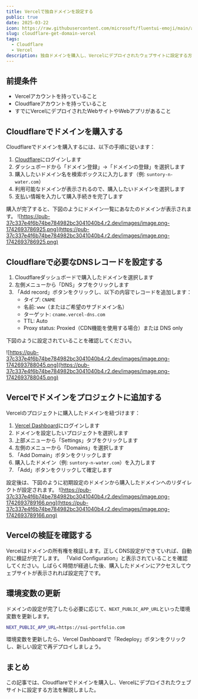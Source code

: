 ```yaml
---
title: Vercelで独自ドメインを設定する
public: true
date: 2025-03-22
icon: https://raw.githubusercontent.com/microsoft/fluentui-emoji/main/assets/Water wave/Flat/water_wave_flat.svg
slug: cloudflare-get-domain-vercel
tags:
  - Cloudflare
  - Vercel
description: 独自ドメインを購入し、Vercelにデプロイされたウェブサイトに設定する方法を紹介します。Next.jsで作成したポートフォリオサイトを例に、Cloudflareでドメインを購入から設定完了までの手順を解説します。
---
```


## 前提条件

- Vercelアカウントを持っていること
- Cloudflareアカウントを持っていること
- すでにVercelにデプロイされたWebサイトやWebアプリがあること

## Cloudflareでドメインを購入する

Cloudflareでドメインを購入するには、以下の手順に従います：

1. [Cloudflare](https://www.cloudflare.com/ja-jp/)にログインします
2. ダッシュボードから「ドメイン登録」→「ドメインの登録」を選択します
3. 購入したいドメイン名を検索ボックスに入力します（例: `suntory-n-water.com`）
4. 利用可能なドメインが表示されるので、購入したいドメインを選択します
5. 支払い情報を入力して購入手続きを完了します

購入が完了すると、下図のようにドメイン一覧にあなたのドメインが表示されます。
![https://pub-37c337e4f6b74be784982bc3041040b4.r2.dev/images/image.png-1742693786925.png](https://pub-37c337e4f6b74be784982bc3041040b4.r2.dev/images/image.png-1742693786925.png)

## Cloudflareで必要なDNSレコードを設定する

1. Cloudflareダッシュボードで購入したドメインを選択します
2. 左側メニューから「DNS」タブをクリックします
3. 「Add record」ボタンをクリックし、以下の内容でレコードを追加します：
   - タイプ: `CNAME`
   - 名前: `www`（またはご希望のサブドメイン名）
   - ターゲット: `cname.vercel-dns.com`
   - TTL: Auto
   - Proxy status: Proxied（CDN機能を使用する場合）または DNS only

下図のように設定されていることを確認してください。

![https://pub-37c337e4f6b74be784982bc3041040b4.r2.dev/images/image.png-1742693788045.png](https://pub-37c337e4f6b74be784982bc3041040b4.r2.dev/images/image.png-1742693788045.png)

## Vercelでドメインをプロジェクトに追加する

Vercelのプロジェクトに購入したドメインを紐づけます：

1. [Vercel Dashboard](https://vercel.com/dashboard)にログインします
2. ドメインを設定したいプロジェクトを選択します
3. 上部メニューから「Settings」タブをクリックします
4. 左側のメニューから「Domains」を選択します
5. 「Add Domain」ボタンをクリックします
6. 購入したドメイン（例: `suntory-n-water.com`）を入力します
7. 「Add」ボタンをクリックして確定します

設定後は、下図のように初期設定のドメインから購入したドメインへのリダイレクトが設定されます。
![https://pub-37c337e4f6b74be784982bc3041040b4.r2.dev/images/image.png-1742693789166.png](https://pub-37c337e4f6b74be784982bc3041040b4.r2.dev/images/image.png-1742693789166.png)

## Vercelの検証を確認する

Vercelはドメインの所有権を検証します。正しくDNS設定ができていれば、自動的に検証が完了します。
「Valid Configuration」と表示されていることを確認してください。しばらく時間が経過した後、購入したドメインにアクセスしてウェブサイトが表示されれば設定完了です。

## 環境変数の更新

ドメインの設定が完了したら必要に応じて、`NEXT_PUBLIC_APP_URL`といった環境変数を更新します。

```bash
NEXT_PUBLIC_APP_URL=https://sui-portfolio.com
```

環境変数を更新したら、Vercel Dashboardで「Redeploy」ボタンをクリックし、新しい設定で再デプロイしましょう。

## まとめ

この記事では、Cloudflareでドメインを購入し、Vercelにデプロイされたウェブサイトに設定する方法を解説しました。
